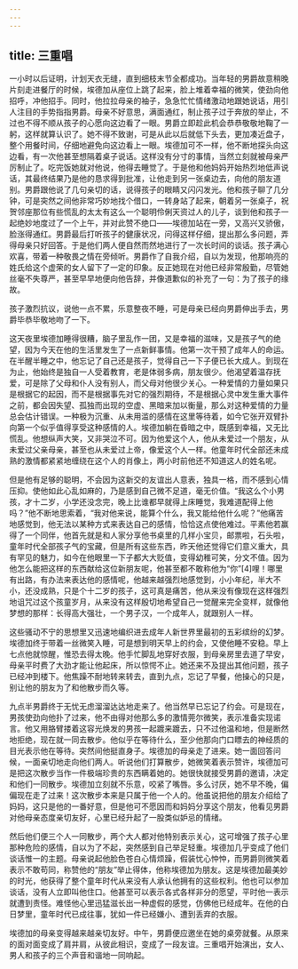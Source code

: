 ```yaml
---
---
---
```

title: 三重唱
---




一小时以后证明，计划天衣无缝，直到细枝末节全都成功。当年轻的男爵故意稍晚片刻走进餐厅的时候，埃德加从座位上跳了起来，脸上堆着幸福的微笑，使劲向他招呼，冲他招手。同时，他拉拉母亲的袖子，急急忙忙情绪激动地跟她说话，用引人注目的手势指指男爵。母亲不好意思，满面通红，制止孩子过于奔放的举止，不过也不得不顺从孩子的心愿向这边看了一眼。男爵立即趁此机会恭恭敬敬地鞠了一躬，这样就算认识了。她不得不致谢，可是从此以后就低下头去，更加凑近盘子，整个用餐时间，仔细地避免向这边看上一眼。埃德加可不一样，他不断地探头向这边看，有一次他甚至想隔着桌子说话。这样没有分寸的事情，当然立刻就被母亲严厉制止了。吃完饭她就对他说，他得去睡觉了。于是他和他妈妈开始热烈地低声说话，其最终结果乃是他的恳求得到批准，让他走到另一张桌边去，向他的朋友道别。男爵跟他说了几句亲切的话，说得孩子的眼睛又闪闪发光。他和孩子聊了几分钟，可是突然之间他非常巧妙地找个借口，一转身站了起来，朝着另一张桌子，祝贺邻座那位有些慌乱的太太有这么一个聪明伶俐天资过人的儿子，谈到他和孩子一起绝妙地度过了一个上午，并对此赞不绝口——埃德加站在一旁，又高兴又骄傲，脸涨得通红。男爵最后打听孩子的健康状况，问得这样仔细，提出那么多问题，弄得母亲只好回答。于是他们两人便自然而然地进行了一次长时间的谈话。孩子满心欢喜，带着一种敬畏之情在旁倾听。男爵作了自我介绍，自以为发现，他那响亮的姓氏给这个虚荣的女人留下了一定的印象。反正她现在对他已经非常殷勤，尽管她丝毫不失尊严，甚至早早地便向他告辞，并像道歉似的补充了一句：为了孩子的缘故。

孩子激烈抗议，说他一点不累，乐意整夜不睡，可是母亲已经向男爵伸出手去，男爵毕恭毕敬地吻了一下。

这天夜里埃德加睡得很糟，脑子里乱作一团，又是幸福的滋味，又是孩子气的绝望，因为今天在他的生活里发生了一点新鲜事情。他第一次干预了成年人的命运。在半醒半睡之中，他忘记了自己还是孩子，觉得自己一下子便已长大成人。到现在为止，他始终是独自一人受着教育，老是体弱多病，朋友很少。他渴望着温存抚爱，可是除了父母和仆人没有别人，而父母对他很少关心。一种爱情的力量如果只是根据它的起因，而不是根据事先对它的强烈期待，不是根据心灵中发生重大事件之前，都会因失望、孤独而出现的空虚、黑暗来加以衡量，那么对这种爱情的力量总会估计错误。一种极为沉重、从未用滥的感情在这里等待着，如今它张开双臂扑向第一个似乎值得享受这种感情的人。埃德加躺在昏暗之中，既感到幸福，又无比慌乱。他想纵声大笑，又非哭泣不可。因为他爱这个人，他从未爱过一个朋友，从未爱过父亲母亲，甚至也从未爱过上帝，像爱这个人一样。他童年时代全部还未成熟的激情都紧紧地缠绕在这个人的肖像上，两小时前他还不知道这人的姓名呢。

但是他有足够的聪明，不会因为这新交的友谊出人意表，独具一格，而不感到心情压抑。使他如此心乱如麻的，乃是感到自己微不足道，毫无价值。“我这么个小男孩，才十二岁，小学还没念完，晚上比谁都早就得上床睡觉，我难道配得上他吗？”他不断地思索着，“我对他来说，能算个什么，我又能给他什么呢？”他痛苦地感觉到，他无法以某种方式来表达自己的感情，恰恰这点使他难过。平素他若赢得了一个同伴，他首先就是和人家分享他书桌里的几样小宝贝，邮票啦，石头啦，童年时代全部孩子气的宝藏，但是所有这些东西，昨天他还觉得它们意义重大，具有罕见的魅力，如今在他眼里一下子都大大贬值，变得幼稚可笑，分文不值。因为他怎么能把这样的东西献给这位新朋友呢，他甚至都不敢称他为“你”[4]哩！哪里有出路，有办法来表达他的感情呢，他越来越强烈地感觉到，小小年纪，半大不小，还没成熟，只是个十二岁的孩子，这可真是痛苦，他从来没有像现在这样强烈地诅咒过这个孩童岁月，从来没有这样殷切地希望自己一觉醒来完全变样，就像他梦想的那样：长得高大强壮，一个男子汉，一个成年人，就跟别人一样。

这些骚动不宁的思想里又迅速地编织进去成年人新世界里最初的五彩缤纷的幻梦。埃德加终于带着一丝微笑入睡，可是想到明天早上的约会，又使他睡不安稳。早上七点他就惊醒，惟恐去得太晚。他手忙脚乱地穿好衣服，到母亲房里去道了早安，母亲平时费了大劲才能让他起床，所以惊愕不止。她还来不及提出其他问题，孩子已经冲到楼下。他焦躁不耐地转来转去，直到九点，忘记了早餐，他操心的只是，别让他的朋友为了和他散步而久等。

九点半男爵终于无忧无虑溜溜达达地走来了。他当然早已忘记了约会。可是现在，男孩使劲向他扑了过来，他不由得对他那么多的激情莞尔微笑，表示准备实现诺言。他又用胳臂搂着这容光焕发的男孩一起踱来踱去，只不过他温和地，但是断然地拒绝，现在就一同去散步。他似乎在等待什么，至少他那向门口瞟去的神经质的目光表示他在等待。突然间他挺直身子。埃德加的母亲走了进来。她一面回答问候，一面亲切地走向他们两人。听说他们打算散步，她微笑着表示赞许，埃德加可是把这次散步当作一件极端珍贵的东西瞒着她的。她很快就接受男爵的邀请，决定和他们一同散步。埃德加立刻就不乐意，咬紧了嘴唇。多么讨厌，她不早不晚，偏偏现在走了过来！这次散步本来是只属于他一个人的。他虽说把他的朋友介绍给了妈妈，这只是他的一番好意，但是他可不愿因而和妈妈分享这个朋友，他看见男爵对他母亲态度亲切友好，心里已经升起了一股类似妒忌的情绪。

然后他们便三个人一同散步，两个大人都对他特别表示关心，这可增强了孩子心里那种危险的感情，自以为了不起，突然感到自己举足轻重。埃德加几乎变成了他们谈话惟一的主题。母亲说起他脸色苍白心情烦躁，假装忧心忡忡，而男爵则微笑着表示不敢苟同，称赞他的“朋友”举止得体，他称埃德加为朋友。这是埃德加最美妙的时光，他获得了整个童年时代从来没有人承认他拥有的这些权利。他也可以参加谈话，没有人立即叫他住口。他甚至可以表示各式各样非分的愿望，平时他一表示就遭到责怪。难怪他心里迅猛滋长出一种虚假的感觉，仿佛他已经成年。在他的白日梦里，童年时代已成往事，犹如一件已经嫌小、遭到丢弃的衣服。

埃德加的母亲变得越来越亲切友好。中午，男爵便应邀坐在她的桌旁就餐。从原来的面对面变成了肩并肩，从彼此相识，变成了一段友谊。三重唱开始演出，女人、男人和孩子的三个声音和谐地一同响起。